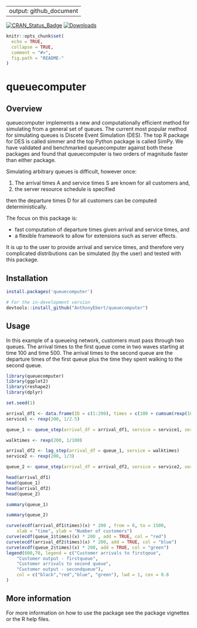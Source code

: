 
---
output: github_document
---

[![CRAN\_Status\_Badge](http://www.r-pkg.org/badges/version/queuecomputer)](http://cran.r-project.org/package=queuecomputer)
[![Downloads](http://cranlogs.r-pkg.org/badges/queuecomputer)](http://cran.rstudio.com/package=queuecomputer)


<!-- --- -->
<!-- output: html -->
<!-- bibliography: references.bib -->
<!-- --- -->

<!-- README.md is generated from README.Rmd. Please edit that file -->

```r
knitr::opts_chunk$set(
  echo = TRUE,
  collapse = TRUE,
  comment = "#>",
  fig.path = "README-"
)
```

# queuecomputer

## Overview

queuecomputer implements a new and computationally efficient method for simulating from a general set of queues. The current most popular method for simulating queues is Discete Event Simulation (DES). The top R package for DES is called simmer and the top Python package is called SimPy. We have validated and benchmarked queuecomputer against both these packages and found that queuecomputer is two orders of magnitude faster than either package. 

Simulating arbitrary queues is difficult, however once:

1. The arrival times A and service times S are known for all customers and,
2. the server resource schedule is specified

then the departure times D for all customers can be computed deterministically.  

The focus on this package is:

* fast computation of departure times given arrival and service times, and
* a flexible framework to allow for extensions such as server effects.

It is up to the user to provide arrival and service times, and therefore very complicated distributions can be simulated (by the user) and tested with this package. 

## Installation

```r
install.packages('queuecomputer')

# For the in-development version
devtools::install_github("AnthonyEbert/queuecomputer")
```

## Usage

In this example of a queueing network, customers must pass through two queues. The arrival times to the first queue come in two waves starting at time 100 and time 500. The arrival times to the second queue are the departure times of the first queue plus the time they spent walking to the second queue. 

```r
library(queuecomputer)
library(ggplot2)
library(reshape2)
library(dplyr)

set.seed(1)

arrival_df1 <- data.frame(ID = c(1:200), times = c(100 + cumsum(rexp(100)), 500 + cumsum(rexp(100))))
service1 <- rexp(200, 1/2.5)

queue_1 <- queue_step(arrival_df = arrival_df1, service = service1, servers = 2)

walktimes <- rexp(200, 1/100)

arrival_df2 <- lag_step(arrival_df = queue_1, service = walktimes)
service2 <- rexp(200, 1/3)

queue_2 <- queue_step(arrival_df = arrival_df2, service = service2, servers = 1)

head(arrival_df1)
head(queue_1)
head(arrival_df2)
head(queue_2)

summary(queue_1)

summary(queue_2)

curve(ecdf(arrival_df1$times)(x) * 200 , from = 0, to = 1500,
    xlab = "time", ylab = "Number of customers")
curve(ecdf(queue_1$times)(x) * 200 , add = TRUE, col = "red")
curve(ecdf(arrival_df2$times)(x) * 200, add = TRUE, col = "blue")
curve(ecdf(queue_2$times)(x) * 200, add = TRUE, col = "green")
legend(600,70, legend = c("Customer arrivals to firstqeue",
    "Customer output - firstqueue",
    "Customer arrivals to second queue", 
    "Customer output - secondqueue"),
    col = c("black","red","blue", "green"), lwd = 1, cex = 0.8
)

```

## More information

For more information on how to use the package see the package vignettes or the R help files. 

